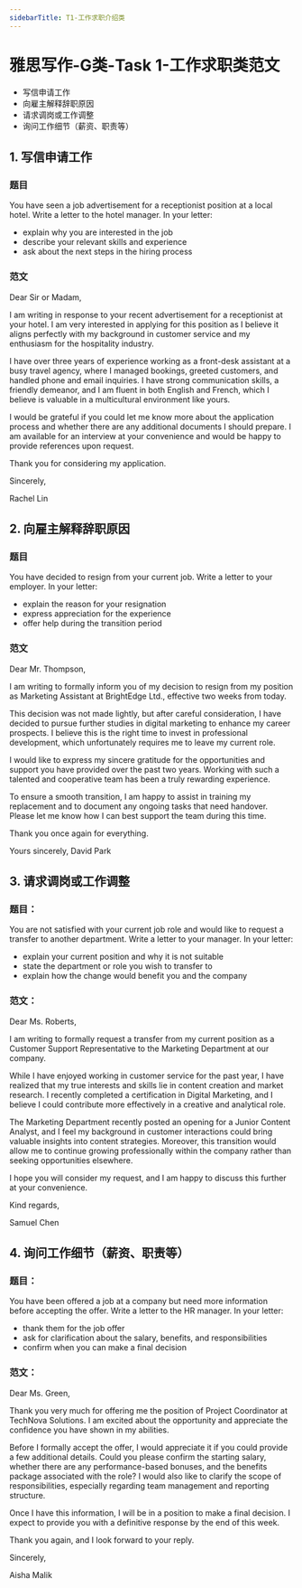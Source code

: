 ```yaml
---
sidebarTitle: T1-工作求职介绍类
---
```


# 雅思写作-G类-Task 1-工作求职类范文

- 写信申请工作
- 向雇主解释辞职原因
- 请求调岗或工作调整
- 询问工作细节（薪资、职责等）

## 1. 写信申请工作


### 题目
You have seen a job advertisement for a receptionist position at a local hotel. Write a letter to the hotel manager. In your letter:

- explain why you are interested in the job
- describe your relevant skills and experience
- ask about the next steps in the hiring process

### 范文
Dear Sir or Madam,

I am writing in response to your recent advertisement for a receptionist at your hotel. I am very interested in applying for this position as I believe it aligns perfectly with my background in customer service and my enthusiasm for the hospitality industry.

I have over three years of experience working as a front-desk assistant at a busy travel agency, where I managed bookings, greeted customers, and handled phone and email inquiries. I have strong communication skills, a friendly demeanor, and I am fluent in both English and French, which I believe is valuable in a multicultural environment like yours.

I would be grateful if you could let me know more about the application process and whether there are any additional documents I should prepare. I am available for an interview at your convenience and would be happy to provide references upon request.

Thank you for considering my application.

Sincerely,

Rachel Lin


## 2. 向雇主解释辞职原因


### 题目
You have decided to resign from your current job. Write a letter to your employer. In your letter:

- explain the reason for your resignation
- express appreciation for the experience
- offer help during the transition period


### 范文
Dear Mr. Thompson,

I am writing to formally inform you of my decision to resign from my position as Marketing Assistant at BrightEdge Ltd., effective two weeks from today.

This decision was not made lightly, but after careful consideration, I have decided to pursue further studies in digital marketing to enhance my career prospects. I believe this is the right time to invest in professional development, which unfortunately requires me to leave my current role.

I would like to express my sincere gratitude for the opportunities and support you have provided over the past two years. Working with such a talented and cooperative team has been a truly rewarding experience.

To ensure a smooth transition, I am happy to assist in training my replacement and to document any ongoing tasks that need handover. Please let me know how I can best support the team during this time.

Thank you once again for everything.

Yours sincerely,
David Park


##  3. 请求调岗或工作调整
### 题目：
You are not satisfied with your current job role and would like to request a transfer to another department. Write a letter to your manager. In your letter:

- explain your current position and why it is not suitable
- state the department or role you wish to transfer to
- explain how the change would benefit you and the company

### 范文：
Dear Ms. Roberts,

I am writing to formally request a transfer from my current position as a Customer Support Representative to the Marketing Department at our company.

While I have enjoyed working in customer service for the past year, I have realized that my true interests and skills lie in content creation and market research. I recently completed a certification in Digital Marketing, and I believe I could contribute more effectively in a creative and analytical role.

The Marketing Department recently posted an opening for a Junior Content Analyst, and I feel my background in customer interactions could bring valuable insights into content strategies. Moreover, this transition would allow me to continue growing professionally within the company rather than seeking opportunities elsewhere.

I hope you will consider my request, and I am happy to discuss this further at your convenience.

Kind regards,

Samuel Chen

## 4. 询问工作细节（薪资、职责等）
### 题目：
You have been offered a job at a company but need more information before accepting the offer. Write a letter to the HR manager. In your letter:

- thank them for the job offer
- ask for clarification about the salary, benefits, and responsibilities
- confirm when you can make a final decision

### 范文：
Dear Ms. Green,

Thank you very much for offering me the position of Project Coordinator at TechNova Solutions. I am excited about the opportunity and appreciate the confidence you have shown in my abilities.

Before I formally accept the offer, I would appreciate it if you could provide a few additional details. Could you please confirm the starting salary, whether there are any performance-based bonuses, and the benefits package associated with the role? I would also like to clarify the scope of responsibilities, especially regarding team management and reporting structure.

Once I have this information, I will be in a position to make a final decision. I expect to provide you with a definitive response by the end of this week.

Thank you again, and I look forward to your reply.

Sincerely,

Aisha Malik

